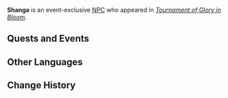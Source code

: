 {{Meta
<!-- Remove this template after adding the missing info -->
|missing_NPC_profile  = yes
}}
{{Character Infobox
|type             = Event NPC
|image            = NPC Shanga.png
|realname         = <!-- Optional, if different from in-game name -->
|deceased         = Past
|region           = Natlan
|location         = Natlan
|affiliation      = Flower-Feather Clan
|title            = 

|ancestry         = <!-- Clan/family -->
|father           = 
|mother           = 
|spouse           = 
|sibling          = 
|child            = 
|relative         = 

|voiceEN          = 
|voiceCN          = 
|voiceJP          = 
|voiceKR          = 
}}
'''Shanga''' is an event-exclusive [[NPC]] who appeared in ''[[Tournament of Glory in Bloom]]''.
<!--
==Location==
{{subst:#tag:gallery|
NPC Location {{subst:#titleparts:{{subst:PAGENAME}}}}.png{{subst:!}}{{subst:#titleparts:{{subst:PAGENAME}}}}'s location
NPC Location {{subst:#titleparts:{{subst:PAGENAME}}}} Context.png{{subst:!}}Additional context
}}
-->
<!--
==Profile==
Detailed story/lore information goes here.
''(To be added.)''

===Appearance===
Keep appearance section short and concise. Limit to 2 paragraphs with 3-4 sentences each.
''(To be added.)''
-->
==Quests and Events==
{{Quests and Events}}
<!--
==Idle Quotes==
{{Dialogue Start}}
:{{DIcon|Idle}} {{Tx}}
::{{A|VO {{subst:#titleparts:{{subst:PAGENAME}}}} 01.ogg}} "{{Tx}}"
{{Dialogue End}}

==Dialogue==
{{Dialogue Start}}
:'''Iolana:''' 
:{{DIcon}}
{{Dialogue End}}
-->
==Other Languages==
{{Other Languages|default_hidden=1
|en      = Shanga
|zhs     = 尚贾
|zhs_rm  = 
|zht     = 尚賈
|zht_rm  = 
|ja      = シャンガ
|ja_rm   = 
|ko      = 산가
|es      = Shanga
|fr      = Shanga
|ru      = Шанга
|th      = 
|vi      = Shanga
|de      = Shanga
|id      = Shanga
|pt      = Shanga
|tr      = Shanga
|it      = Shanga
}}

==Change History==
{{Change History|5.5}}
<!--
==References==
{{Reflist}}
-->